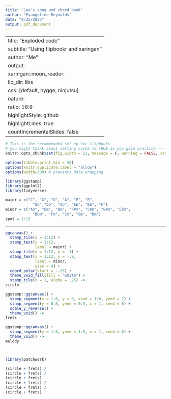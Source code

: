 ```yaml
---
title: "Leo's song and chord book"
author: "Evangeline Reynolds"
date: "8/25/2023"
output: pdf_document
---
```


---
title: "Exploded code"
subtitle: "Using flipbookr and xaringan"
author: "Me"
output:
  xaringan::moon_reader:
    lib_dir: libs
    css: [default, hygge, ninjutsu]
    nature:
      ratio: 16:9
      highlightStyle: github
      highlightLines: true
      countIncrementalSlides: false
---


```r
# This is the recommended set up for flipbooks
# you might think about setting cache to TRUE as you gain practice --- building flipbooks from scratch can be time consuming
knitr::opts_chunk$set(fig.width = 12, message = F, warning = FALSE, comment = "", cache = F)

options(tibble.print_min = 55)
options(knitr.duplicate.label = "allow")
options(width=300) # prevents data wrapping
```



```r
library(ggstamp)
library(ggplot2)
library(tidyverse)

major = c("C", "G", "D", "A", "E", "B", 
            "Gb","Db", "Ab", "Eb", "Bb", "F")
minor = c("Am", "Em", "Bm", "F#m", "C#m", "G#m", "Ebm",
            "Bbm", "Fm", "Cm", "Gm", "Dm")
spot = 1:12
```

---




```r
ggcanvas() + 
  stamp_tile(x = 1:12) +
  stamp_text(x = 1:12, 
             label = major) + 
  stamp_tile(x = 1:12, y = -1) +
  stamp_text(x = 1:12, y = -.8, 
             label = minor,
             size = 4) +
  coord_polar(start = -.25) + 
  theme_void_fill(fill = "white") + 
  stamp_tile(x = 1, alpha = .25) ->
circle

ggstamp::ggcanvas() + 
  stamp_segment(x = 1:6, y = 0, xend = 1:6, yend = 7) + 
  stamp_segment(y = 0:5, yend = 0:5, x = 1, xend = 6) + 
  scale_y_reverse() + 
  theme_void() ->
frets

ggstamp::ggcanvas() + 
  stamp_segment(y = 1:5, yend = 1:5, x = 1, xend = 6) + 
  theme_void() ->
melody



library(patchwork)
```

\clearpage
```r
(circle + frets) /
(circle + frets) /
(circle + frets)
(circle + frets) /
(circle + frets) /
(circle + frets)

```


